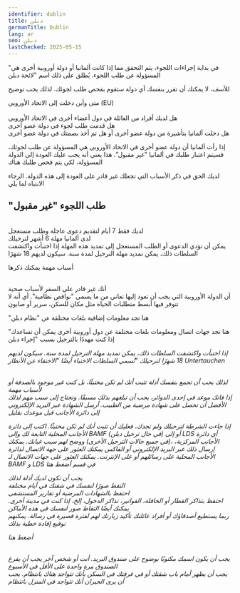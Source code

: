 ```yaml
---
identifier: dublin
title: ﺩﺑﻠﻦ
germanTitle: Dublin
lang: ar
seo: ﺩﺑﻠﻦ
lastChecked: 2025-05-15
---
```

"في بداية إجراءات اللجوء، يتم التحقق مما إذا كانت ألمانيا أو دولة أوروبية أخرى هي المسؤولة عن طلب اللجوء. يُطلق على ذلك اسم "لائحة دبلن
 
للأسف، لا يمكنك أن تقرر بنفسك أي دولة ستقوم بفحص طلب لجوئك. لذلك يجب توضيح
 
متى وأين دخلت إلى الاتحاد الأوروبي
(EU)<br/>
<br/> هل لديك أفراد من العائلة في دول أعضاء أخرى في الاتحاد الأوروبي
<br/> هل قدمت طلب لجوء في دولة عضو أخرى
<br/> هل دخلت ألمانيا بتأشيرة من دولة عضو أخرى
أو هل تم أخذ بصمتك في دولة عضو أخرى

إذا رأت ألمانيا أن دولة عضو أخرى في الاتحاد الأوروبي هي المسؤولة عن طلب لجوئك، فسيتم اعتبار طلبك في ألمانيا "غير مقبول". هذا يعني أنه يجب عليك العودة إلى الدولة المسؤولة، لكي يتم فحص طلبك هناك

لديك الحق في ذكر الأسباب التي تجعلك غير قادر على العودة إلى هذه الدولة. الرجاء الانتباه لما يلي

## "طلب اللجوء "غير مقبول
<br/> لديك فقط 7 أيام لتقديم دعوى عاجلة وطلب مستعجل
<br/> لدى ألمانيا مهلة 6 أشهر لترحيلك
<br/> يمكن أن تؤدي الدعوى أو الطلب المستعجل إلى تمديد هذه المهلة
إذا اختبأت واكتشفت السلطات ذلك، يمكن تمديد مهلة الترحيل لمدة سنة. سيكون لديهم 18 شهرًا

<Block identifier="get-legal-advice" />

أسباب مهمة يمكنك ذكرها

<br/> أنك غير قادر على السفر لأسباب صحية
<br/> أن الدولة الأوروبية التي يجب أن تعود إليها تعاني من ما يسمى "نواقص نظامية". أي أنه لا تتوفر فيها أبسط متطلبات الحياة مثل مكان للسكن، سرير أو صابون

"هنا تجد معلومات إضافية بلغات مختلفة عن "نظام دبلن
<ExternalShortLink identifier="fluechtlingsrat-brandenburg_dublin" />

"هنا تجد جهات اتصال ومعلومات بلغات مختلفة عن دول أوروبية أخرى يمكن أن تساعدك إذا كنت مهددًا بالترحيل بسبب "إجراء دبلن
<Address identifier="w2eu" />

إذا اختبأت واكتشفت السلطات ذلك، يمكن تمديد مهلة الترحيل لمدة سنة. سيكون لديهم 18 شهرًا لترحيلك
"تُسمي السلطات الاختباء أيضًا "الاختفاء عن الأنظار
*Untertauchen*

<br/> لذلك يجب أن تجمع بنفسك أدلة تثبت أنك لم تكن مختبئًا، بل كنت غير موجود بالصدفة أو لأسباب مهمة
<br/> إذا فاتك موعد في إحدى الدوائر، يجب أن تبلغهم بذلك مسبقًا. وتحتاج إلى سبب مهم لذلك
الأفضل أن تحصل على شهادة مرضية من الطبيب. أرسل الشهادة عبر البريد الإلكتروني إلى دائرة الأجانب قبل موعدك بقليل

إذا جاءت الشرطة لترحيلك ولم تجدك، فعليك أن تثبت أنك لم تكن مختبئًا. اكتب إلى دائرة الأجانب المحلية التابعة لك وإلى
BAMF
(في حال ترحيل دبلن)
أو إلى
LDS
أي دائرة الأجانب المركزية،
،(في جميع حالات الترحيل الأخرى)
ووضح لهم سبب غيابك. يمكنك إرسال ذلك عبر البريد الإلكتروني أو الفاكس
يمكنك العثور على جهة الاتصال لدائرة الأجانب المحلية على رسائلهم أو على الإنترنت. يمكنك العثور على جهات الاتصال لـ 
BAMF
و
LDS
في قسم
<InternalShortLink identifier="contacts">أضغط هنا</InternalShortLink>

يجب أن تكون لديك أدلة لذلك
<br/> التقط صورًا لنفسك في شقتك في أيام مختلفة
<br/> احتفظ بالشهادات المرضية أو تقارير المستشفى
<br/> احتفظ بتذاكر القطار أو الحافلة، الفواتير، تذاكر الدخول، إلخ، إذا كنت في مدينة أخرى. يمكنك أيضًا التقاط صور لنفسك في هذه الأماكن
<br/> ربما يستطيع أصدقاؤك أو أفراد عائلتك تأكيد زيارتك لهم لفترة قصيرة في رسالة. يمكنهم توقيع إفادة خطية بذلك

<InternalShortLink identifier="forms">أضغط هنا</InternalShortLink>

<br/> يجب أن يكون اسمك مكتوبًا بوضوح على صندوق البريد. أنت أو شخص آخر يجب أن يفرغ الصندوق مرة واحدة على الأقل في الأسبوع
<br/> يجب أن يظهر أمام باب شقتك أو في غرفتك في السكن بأنك تتواجد هناك بانتظام. يجب أن يرى الجيران أنك تتواجد في المنزل بانتظام

